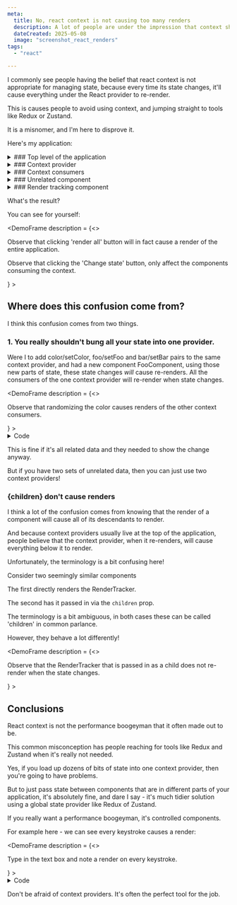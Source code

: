 ```yaml
---
meta:
  title: No, react context is not causing too many renders
  description: A lot of people are under the impression that context shouldn't be used to store state, because it'll cause the entire application tree to re-render. This is a misnomer. 
  dateCreated: 2025-05-08
  image: "screenshot_react_renders"
tags: 
  - "react"

---
```


I commonly see people having the belief that react context is not appropriate for managing state, because every time its state changes, it'll cause everything under the React provider to re-render. 

This is causes people to avoid using context, and jumping straight to tools like Redux or Zustand.

It is a misnomer, and I'm here to disprove it. 

Here's my application:

<details>
<summary>
  ### Top level of the application
</summary>
<GithubPermalinkRsc permalink="https://github.com/dwjohnston/blacksheepcode/blob/5f046fbbb515b44cd0664370dda83438dc7a8c6b/src/demos/react-renders/ReactRenders.tsx#L26-L48"/>

I do have a button at the top of the application that _will_ re-render the whole application. 

This is to demonstrate that there is no trickery here. 
</details>
<details>
<summary>
  ### Context provider 
</summary>

<GithubPermalinkRsc permalink="https://github.com/dwjohnston/blacksheepcode/blob/5f046fbbb515b44cd0664370dda83438dc7a8c6b/src/demos/react-renders/ReactRenders.tsx#L18-L23"/>

My context provider is simple. We store state in a `useState` hook, and provide it via the context provider. 
</details>
<details>
<summary>
    ### Context consumers
</summary>

<GithubPermalinkRsc permalink="https://github.com/dwjohnston/blacksheepcode/blob/5f046fbbb515b44cd0664370dda83438dc7a8c6b/src/demos/react-renders/ReactRenders.tsx#L51-L68"/>

I have two components, both of them use this context. 
</details>
<details>
<summary>
  ### Unrelated component
</summary>

<GithubPermalinkRsc permalink="https://github.com/dwjohnston/blacksheepcode/blob/5f046fbbb515b44cd0664370dda83438dc7a8c6b/src/demos/react-renders/ReactRenders.tsx#L70-L75"/>

I have several instances of an unrelated component that doesn't use the context. 
</details>
<details>
<summary>
  ### Render tracking component
</summary>

<GithubPermalinkRsc permalink="https://github.com/dwjohnston/blacksheepcode/blob/5f046fbbb515b44cd0664370dda83438dc7a8c6b/src/demos/react-renders/common.tsx#L2-L13"/>

My render tracking component displays the dot in a different spot each time it renders.
</details>

What's the result? 

You can see for yourself: 

<DemoFrame
  description = {<>
  <p>Observe that clicking 'render all' button will in fact cause a render of the entire application.</p>
  <p>Observe that clicking the 'Change state' button, only affect the components consuming the context.</p>
  </>}
>
  <ReactRenders1/>
</DemoFrame>

## Where does this confusion come from? 

I think this confusion comes from two things. 

### 1. You really shouldn't bung all your state into one provider. 

Were I to add color/setColor, foo/setFoo and bar/setBar pairs to the same context provider, and had a new component FooComponent, using those new parts of state, these state changes _will_ cause re-renders. All the consumers of the one context provider will re-render when state changes. 

<DemoFrame
  description = {<>
  <p>Observe that randomizing the color causes renders of the other context consumers.</p>
  </>}
>
  <details>
  <summary>Code</summary>
  <GithubPermalinkRsc permalink="https://github.com/dwjohnston/blacksheepcode/blob/5f046fbbb515b44cd0664370dda83438dc7a8c6b/src/demos/react-renders/ReactRenders2.tsx#L83-L95"/>
  </details>
  <ReactRenders2/>
</DemoFrame>

This is fine if it's all related data and they needed to show the change anyway. 

But if you have two sets of unrelated data, then you can just use two context providers!

### \{children\} don't cause renders

I think a lot of the confusion comes from knowing that the render of a component will cause all of its descendants to render.

And because context providers usually live at the top of the application, people believe that the context provider, when it re-renders, will cause everything below it to render.

Unfortunately, the terminology is a bit confusing here!

Consider two seemingly similar components 

<GithubPermalinkRsc permalink="https://github.com/dwjohnston/blacksheepcode/blob/45fdceb1f12d52394a7eacce0083de2987f870c1/src/demos/react-renders/ReactRenders3.tsx#L8-L28"/>

The first directly renders the RenderTracker. 

The second has it passed in via the `children` prop. 

The terminology is a bit ambiguous, in both cases these can be called 'children' in common parlance.  

However, they behave a lot differently!

<DemoFrame
  description = {<>
  <p>Observe that the RenderTracker that is passed in as a child does not re-render when the state changes.</p>
  </>}
>
  <ReactRenders3/>
</DemoFrame>


## Conclusions 

React context is not the performance boogeyman that it often made out to be. 

This common misconception has people reaching for tools like Redux and Zustand when it's really not needed.

Yes, if you load up dozens of bits of state into one context provider, then you're going to have problems. 

But to just pass state between components that are in different parts of your application, it's absolutely fine, and dare I say - it's much tidier solution using a global state provider like Redux of Zustand. 

If you really want a performance boogeyman, it's controlled components. 

For example here - we can see every keystroke causes a render: 

<DemoFrame
  description = {<>
  <p>Type in the text box and note a render on every keystroke.</p>
  </>}
>
    <details>
  <summary>Code</summary>
<GithubPermalinkRsc permalink="https://github.com/dwjohnston/blacksheepcode/blob/5f046fbbb515b44cd0664370dda83438dc7a8c6b/src/demos/react-renders/ReactRenders4.tsx#L9-L17"/>

  </details>
  <ReactRenders4/>
</DemoFrame>

Don't be afraid of context providers. It's often the perfect tool for the job. 